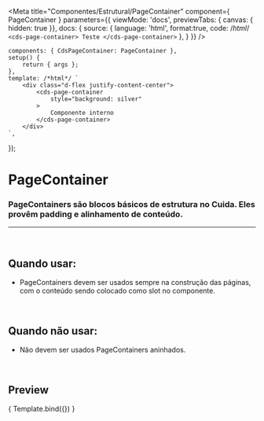 
<Meta
	title="Componentes/Estrutural/PageContainer"
	component={ PageContainer }
	parameters={{
	viewMode: 'docs',
	previewTabs: { canvas: { hidden: true }},
	docs: {
		source: {
			language: 'html',
			format:true,
			code: /*html*/ 
`<cds-page-container>
	Teste
</cds-page-container>`
},
		}
	}}
/>

	components: { CdsPageContainer: PageContainer },
	setup() {
		return { args };
	},
	template: /*html*/ `
		<div class="d-flex justify-content-center">
			<cds-page-container
				style="background: silver"
			>
				Componente interno
			</cds-page-container>
		</div>
	`,
});

# PageContainer

### PageContainers são blocos básicos de estrutura no Cuida. Eles provêm padding e alinhamento de conteúdo.
---
<br />

## Quando usar:
- PageContainers devem ser usados sempre na construção das páginas, com o conteúdo sendo colocado como slot no componente.

<br />

## Quando não usar:
- Não devem ser usados PageContainers aninhados.

<br />

## Preview

<Canvas>
	<Story
		name="PageContainer"
	>
		{ Template.bind({}) }
	</Story>
</Canvas>

<ArgsTable story="PageContainer" />
